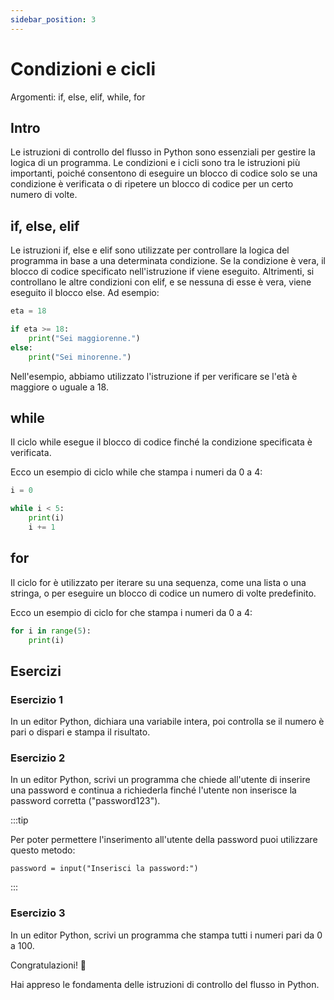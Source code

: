 ```yaml
---
sidebar_position: 3
---
```


# Condizioni e cicli

Argomenti: if, else, elif, while, for

## Intro

Le istruzioni di controllo del flusso in Python sono essenziali per gestire la logica di un programma. Le condizioni e i cicli sono tra le istruzioni più importanti, poiché consentono di eseguire un blocco di codice solo se una condizione è verificata o di ripetere un blocco di codice per un certo numero di volte.

## if, else, elif

Le istruzioni if, else e elif sono utilizzate per controllare la logica del programma in base a una determinata condizione. Se la condizione è vera, il blocco di codice specificato nell'istruzione if viene eseguito. Altrimenti, si controllano le altre condizioni con elif, e se nessuna di esse è vera, viene eseguito il blocco else. Ad esempio:

```python 
eta = 18

if eta >= 18:
    print("Sei maggiorenne.")
else:
    print("Sei minorenne.")
```

Nell'esempio, abbiamo utilizzato l'istruzione if per verificare se l'età è maggiore o uguale a 18.

## while

Il ciclo while esegue il blocco di codice finché la condizione specificata è verificata.

Ecco un esempio di ciclo while che stampa i numeri da 0 a 4:

```python
i = 0

while i < 5:
    print(i)
    i += 1
```

## for

Il ciclo for è utilizzato per iterare su una sequenza, come una lista o una stringa, o per eseguire un blocco di codice un numero di volte predefinito.

Ecco un esempio di ciclo for che stampa i numeri da 0 a 4:

```python
for i in range(5):
    print(i)
```

## Esercizi

### Esercizio 1

In un editor Python, dichiara una variabile intera, poi controlla se il numero è pari o dispari e stampa il risultato.

### Esercizio 2

In un editor Python, scrivi un programma che chiede all'utente di inserire una password e continua a richiederla finché l'utente non inserisce la password corretta ("password123").

:::tip

Per poter permettere l'inserimento all'utente della password puoi utilizzare questo metodo:

`password = input("Inserisci la password:")`

:::

### Esercizio 3

In un editor Python, scrivi un programma che stampa tutti i numeri pari da 0 a 100.

Congratulazioni! 🎉

Hai appreso le fondamenta delle istruzioni di controllo del flusso in Python. 